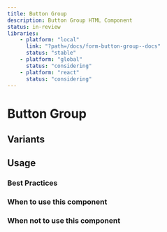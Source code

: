 ```yaml
---
title: Button Group
description: Button Group HTML Component
status: in-review
libraries:
    - platform: "local"
      link: "?path=/docs/form-button-group--docs"
      status: "stable"
    - platform: "global"
      status: "considering"
    - platform: "react"
      status: "considering"
---
```


# Button Group

<ComponentStatusBlock componentId="button-group" />

## Variants

## Usage

### Best Practices

### When to use this component

### When not to use this component